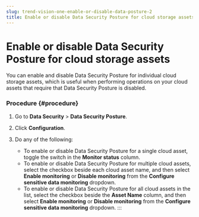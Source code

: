 ```yaml
---
slug: trend-vision-one-enable-or-disable-data-posture-2
title: Enable or disable Data Security Posture for cloud storage assets
---
```

# Enable or disable Data Security Posture for cloud storage assets

You can enable and disable Data Security Posture for individual cloud storage assets, which is useful when performing operations on your cloud assets that require that Data Security Posture is disabled.

### Procedure {#procedure}

1.  Go to **Data Security** \> **Data Security Posture**.

2.  Click **Configuration**.

3.  Do any of the following:

    - To enable or disable Data Security Posture for a single cloud asset, toggle the switch in the **Monitor status** column.
    - To enable or disable Data Security Posture for multiple cloud assets, select the checkbox beside each cloud asset name, and then select **Enable monitoring** or **Disable monitoring** from the **Configure sensitive data monitoring** dropdown.
    - To enable or disable Data Security Posture for all cloud assets in the list, select the checkbox beside the **Asset Name** column, and then select **Enable monitoring** or **Disable monitoring** from the **Configure sensitive data monitoring** dropdown.
:::

